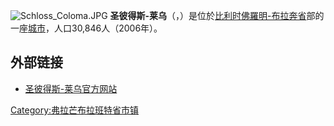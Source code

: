 {{Unreferenced|time=2018-08-14T11:59:32+00:00}}
[[File:Schloss_Coloma.JPG|thumb]]
'''圣彼得斯-莱乌'''（{{lang-nl|Sint-Pieters-Leeuw}}，{{lang-fr|Leeuw-Saint-Pierre}}）是位於[[比利时|比利时]][[佛羅明-布拉奔省|佛羅明-布拉奔省]]部的一座[[城市|城市]]，人口30,846人（2006年）。

== 外部链接 ==
* [http://www.sint-pieters-leeuw.be/ 圣彼得斯-莱乌官方网站] {{Wayback|url=http://www.sint-pieters-leeuw.be/ |date=20201213084922 }}

{{佛罗明-布拉奔省市区}}
{{Belgium-geo-stub}}
{{DEFAULTSORT:Sint-Pieters-Leeuw}}

[[Category:弗拉芒布拉班特省市镇|Category:弗拉芒布拉班特省市镇]]